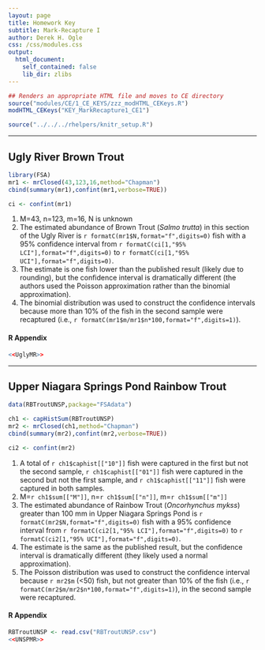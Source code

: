 ```yaml
---
layout: page
title: Homework Key
subtitle: Mark-Recapture I
author: Derek H. Ogle
css: /css/modules.css
output:
  html_document:
    self_contained: false
    lib_dir: zlibs
---
```


```r
## Renders an appropriate HTML file and moves to CE directory
source("modules/CE/1_CE_KEYS/zzz_modHTML_CEKeys.R")
modHTML_CEKeys("KEY_MarkRecapture1_CE1")
```

```r
source("../../../rhelpers/knitr_setup.R")
```

----

## Ugly River Brown Trout
```r
library(FSA)
mr1 <- mrClosed(43,123,16,method="Chapman")
cbind(summary(mr1),confint(mr1,verbose=TRUE))
```
```r
ci <- confint(mr1)
```

1. M=43, n=123, m=16, N is unknown
1. The estimated abundance of Brown Trout (*Salmo trutta*) in this section of the Ugly River is `r formatC(mr1$N,format="f",digits=0)` fish with a 95% confidence interval from `r formatC(ci[1,"95% LCI"],format="f",digits=0)` to `r formatC(ci[1,"95% UCI"],format="f",digits=0)`.
1. The estimate is one fish lower than the published result (likely due to rounding), but the confidence interval is dramatically different (the authors used the Poisson approximation rather than the binomial approximation).
1. The binomial distribution was used to construct the confidence intervals because more than 10% of the fish in the second sample were recaptured (i.e., `r formatC(mr1$m/mr1$n*100,format="f",digits=1)`).

#### R Appendix
```r
<<UglyMR>>
```

----

## Upper Niagara Springs Pond Rainbow Trout
```r
data(RBTroutUNSP,package="FSAdata")
```

```r
ch1 <- capHistSum(RBTroutUNSP)
mr2 <- mrClosed(ch1,method="Chapman")
cbind(summary(mr2),confint(mr2,verbose=TRUE))
```
```r
ci2 <- confint(mr2)
```

1. A total of `r ch1$caphist[["10"]]` fish were captured in the first but not the second sample, `r ch1$caphist[["01"]]` fish were captured in the second but not the first sample, and `r ch1$caphist[["11"]]` fish were captured in both samples.
1. M=`r ch1$sum[["M"]]`, n=`r ch1$sum[["n"]]`, m=`r ch1$sum[["m"]]`
1. The estimated abundance of Rainbow Trout (*Oncorhynchus mykss*) greater than 100 mm in Upper Niagara Springs Pond is `r formatC(mr2$N,format="f",digits=0)` fish with a 95% confidence interval from `r formatC(ci2[1,"95% LCI"],format="f",digits=0)` to `r formatC(ci2[1,"95% UCI"],format="f",digits=0)`.
1. The estimate is the same as the published result, but the confidence interval is dramatically different (they likely used a normal approximation).
1. The Poisson distribution was used to construct the confidence interval because `r mr2$m` (<50) fish, but not greater than 10% of the fish (i.e., `r formatC(mr2$m/mr2$n*100,format="f",digits=1)`), in the second sample were recaptured.

#### R Appendix
```r
RBTroutUNSP <- read.csv("RBTroutUNSP.csv")
<<UNSPMR>>
```
